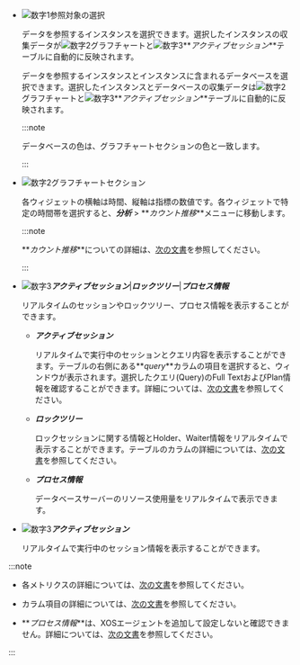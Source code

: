 -   ![数字1](/img/number-01.png)参照対象の選択

    <InDoc product='mysql,mysql-v1,redis,cubrid'>

    データを参照するインスタンスを選択できます。選択したインスタンスの収集データが![数字2](/img/number-02.png)グラフチャートと![数字3](/img/number-03.png)**_アクティブセッション_**テーブルに自動的に反映されます。

    </InDoc>

    <InDoc product='postgresql,postgresql-v1,oracle'>

    データを参照するインスタンスとインスタンスに含まれるデータベースを選択できます。選択したインスタンスとデータベースの収集データは![数字2](/img/number-02.png)グラフチャートと![数字3](/img/number-03.png)**_アクティブセッション_**テーブルに自動的に反映されます。

    :::note

    データベースの色は、グラフチャートセクションの色と一致します。

    :::

    </InDoc>

-   ![数字2](/img/number-02.png)グラフチャートセクション

    各ウィジェットの横軸は時間、縦軸は指標の数値です。各ウィジェットで特定の時間帯を選択すると、**_分析_** > **_カウント推移_**メニューに移動します。

    :::note

    **_カウント推移_**についての詳細は、[次の文書](analysis-count-trend)を参照してください。

    :::

<Xclude product='redis'>

-   ![数字3](/img/number-03.png)**_アクティブセッション_**|**_ロックツリー_**|**_プロセス情報_**

    リアルタイムのセッションやロックツリー、プロセス情報を表示することができます。

    -   **_アクティブセッション_**

        リアルタイムで実行中のセッションとクエリ内容を表示することができます。テーブルの右側にある**_query_**カラムの項目を選択すると、<Cmdname sid="TTL06224" className="uitext" />ウィンドウが表示されます。選択したクエリ(Query)のFull TextおよびPlan情報を確認することができます。詳細については、[次の文書](#query-details)を参照してください。

    -   **_ロックツリー_**

        ロックセッションに関する情報とHolder、Waiter情報をリアルタイムで表示することができます。テーブルのカラムの詳細については、[次の文書](#column-info)を参照してください。

    -   **_プロセス情報_**

        データベースサーバーのリソース使用量をリアルタイムで表示できます。

</Xclude>

<InDoc product='redis'>

-   ![数字3](/img/number-03.png)**_アクティブセッション_**

    リアルタイムで実行中のセッション情報を表示することができます。

</InDoc>

:::note

-   各メトリクスの詳細については、[次の文書](metrics-data-list)を参照してください。 

-   カラム項目の詳細については、[次の文書](#column-info)を参照してください。

-   **_プロセス情報_**は、XOSエージェントを追加して設定しないと確認できません。詳細については、[次の文書](agent-xos-settings)を参照してください。

:::
